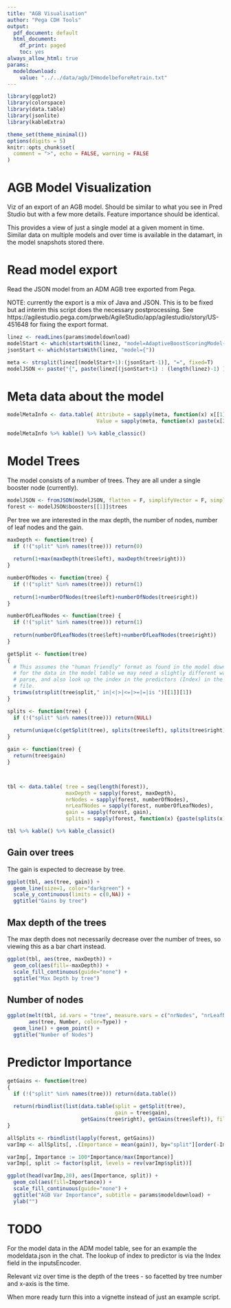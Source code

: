 ```yaml
---
title: "AGB Visualisation"
author: "Pega CDH Tools"
output:
  pdf_document: default
  html_document:
    df_print: paged
    toc: yes
always_allow_html: true
params:
  modeldownload:
    value: "../../data/agb/IHmodelbeforeRetrain.txt"
---
```


```r
library(ggplot2)
library(colorspace)
library(data.table)
library(jsonlite)
library(kableExtra)

theme_set(theme_minimal())
options(digits = 5)
knitr::opts_chunk$set(
  comment = ">", echo = FALSE, warning = FALSE
)
```

# AGB Model Visualization

Viz of an export of an AGB model. Should be similar to what you see in 
Pred Studio but with a few more details. Feature importance should
be identical.

This provides a view of just a single model at a given moment in time. Similar
data on multiple models and over time is available in the datamart, in the
model snapshots stored there.

# Read model export

Read the JSON model from an ADM AGB tree exported from Pega.

NOTE: currently the export is a mix of Java and JSON. This is to be fixed but
ad interim this script does the necessary postprocessing. See
https://agilestudio.pega.com/prweb/AgileStudio/app/agilestudio/story/US-451648
for fixing the export format.

```r
linez <- readLines(params$modeldownload)
modelStart <- which(startsWith(linez, "model=AdaptiveBoostScoringModel{"))
jsonStart <- which(startsWith(linez, "model={"))

meta <- strsplit(linez[(modelStart+1):(jsonStart-1)], "=", fixed=T)
modelJSON <- paste("{", paste(linez[(jsonStart+1) : (length(linez)-1) ], collapse = "\n"), "}")
```


# Meta data about the model

```r
modelMetaInfo <- data.table( Attribute = sapply(meta, function(x) x[[1]]), 
                             Value = sapply(meta, function(x) paste(x[2:length(x)], collapse=" = ")))

modelMetaInfo %>% kable() %>% kable_classic()
```

# Model Trees

The model consists of a number of trees. They are all under a single 
booster node (currently).

```r
modelJSON <- fromJSON(modelJSON, flatten = F, simplifyVector = F, simplifyDataFrame = F, simplifyMatrix = F)
forest <- modelJSON$boosters[[1]]$trees
```

Per tree we are interested in the max depth, the number of nodes,
number of leaf nodes and the gain.

```r
maxDepth <- function(tree) {
  if (!("split" %in% names(tree))) return(0)
  
  return(1+max(maxDepth(tree$left), maxDepth(tree$right)))
}

numberOfNodes <- function(tree) {
  if (!("split" %in% names(tree))) return(1)
  
  return(1+numberOfNodes(tree$left)+numberOfNodes(tree$right))
}

numberOfLeafNodes <- function(tree) {
  if (!("split" %in% names(tree))) return(1)
  
  return(numberOfLeafNodes(tree$left)+numberOfLeafNodes(tree$right))
}

getSplit <- function(tree)
{
  # This assumes the "human friendly" format as found in the model download,
  # for the data in the model table we may need a slightly different way to 
  # parse, and also look up the index in the predictors (Index) in the JSON
  # file.
  trimws(strsplit(tree$split," in|<|>|<=|>=|=|is ")[[1]][1])  
}

splits <- function(tree) {
  if (!("split" %in% names(tree))) return(NULL)
  
  return(unique(c(getSplit(tree), splits(tree$left), splits(tree$right))))
}

gain <- function(tree) {
  return(tree$gain)
}



tbl <- data.table( tree = seq(length(forest)),
                   maxDepth = sapply(forest, maxDepth),
                   nrNodes = sapply(forest, numberOfNodes),
                   nrLeafNodes = sapply(forest, numberOfLeafNodes),
                   gain = sapply(forest, gain),
                   splits = sapply(forest, function(x) {paste(splits(x), collapse=", ")}))

tbl %>% kable() %>% kable_classic()
```

## Gain over trees

The gain is expected to decrease by tree.

```r
ggplot(tbl, aes(tree, gain)) + 
  geom_line(size=1, color="darkgreen") +
  scale_y_continuous(limits = c(0,NA)) +
  ggtitle("Gains by tree")
```

## Max depth of the trees

The max depth does not necessarily decrease over the number of trees, so 
viewing this as a bar chart instead.

```r
ggplot(tbl, aes(tree, maxDepth)) + 
  geom_col(aes(fill=-maxDepth)) +
  scale_fill_continuous(guide="none") +
  ggtitle("Max Depth by tree")
```

## Number of nodes


```r
ggplot(melt(tbl, id.vars = "tree", measure.vars = c("nrNodes", "nrLeafNodes"), variable.name = "Type", value.name = "Number"), 
       aes(tree, Number, color=Type)) + 
  geom_line() + geom_point() +
  ggtitle("Number of Nodes")
```

# Predictor Importance

```r
getGains <- function(tree)
{
  if (!("split" %in% names(tree))) return(data.table())
  
  return(rbindlist(list(data.table(split = getSplit(tree),
                                   gain = tree$gain), 
                        getGains(tree$right), getGains(tree$left)), fill=T))
}

allSplits <- rbindlist(lapply(forest, getGains))
varImp <- allSplits[, .(Importance = mean(gain)), by="split"][order(-Importance)]

varImp[, Importance := 100*Importance/max(Importance)]
varImp[, split := factor(split, levels = rev(varImp$split))]

ggplot(head(varImp,20), aes(Importance, split)) + 
  geom_col(aes(fill=Importance)) +
  scale_fill_continuous(guide="none") +
  ggtitle("AGB Var Importance", subtitle = params$modeldownload) +
  ylab("")
```
# TODO

For the model data in the ADM model table, see for an example the modeldata.json
in the chat. The lookup of index to predictor is via the Index field in the 
inputsEncoder.

Relevant viz over time is the depth of the trees - so facetted by tree number
and x-axis is the time.

When more ready turn this into a vignette instead of just an example script.



